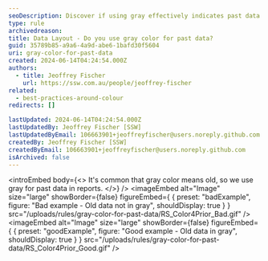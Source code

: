 ```yaml
---
seoDescription: Discover if using gray effectively indicates past data in reports
type: rule
archivedreason:
title: Data Layout - Do you use gray color for past data?
guid: 35789b85-a9a6-4a9d-abe6-1bafd30f5604
uri: gray-color-for-past-data
created: 2024-06-14T04:24:54.000Z
authors:
  - title: Jeoffrey Fischer
    url: https://ssw.com.au/people/jeoffrey-fischer
related:
  - best-practices-around-colour
redirects: []

lastUpdated: 2024-06-14T04:24:54.000Z
lastUpdatedBy: Jeoffrey Fischer [SSW]
lastUpdatedByEmail: 106663901+jeoffreyfischer@users.noreply.github.com
createdBy: Jeoffrey Fischer [SSW]
createdByEmail: 106663901+jeoffreyfischer@users.noreply.github.com
isArchived: false
---
```


<introEmbed
  body={<>
It's common that gray color means old, so we use gray for past data in reports.
  </>}
/>
<imageEmbed
  alt="Image"
  size="large"
  showBorder={false}
  figureEmbed={ {
    preset: "badExample",
    figure: "Bad example - Old data not in gray",
    shouldDisplay: true
  } }
  src="/uploads/rules/gray-color-for-past-data/RS_Color4Prior_Bad.gif"
/>
<imageEmbed
  alt="Image"
  size="large"
  showBorder={false}
  figureEmbed={ {
    preset: "goodExample",
    figure: "Good example - Old data in gray",
    shouldDisplay: true
  } }
  src="/uploads/rules/gray-color-for-past-data/RS_Color4Prior_Good.gif"
/>

